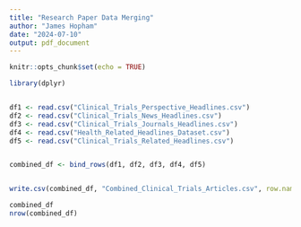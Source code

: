 ```yaml
---
title: "Research Paper Data Merging"
author: "James Hopham"
date: "2024-07-10"
output: pdf_document
---
```


```r
knitr::opts_chunk$set(echo = TRUE)
```

```r
library(dplyr)


df1 <- read.csv("Clinical_Trials_Perspective_Headlines.csv")
df2 <- read.csv("Clinical_Trials_News_Headlines.csv")
df3 <- read.csv("Clinical_Trials_Journals_Headlines.csv")
df4 <- read.csv("Health_Related_Headlines_Dataset.csv")
df5 <- read.csv("Clinical_Trials_Related_Headlines.csv")


combined_df <- bind_rows(df1, df2, df3, df4, df5)


write.csv(combined_df, "Combined_Clinical_Trials_Articles.csv", row.names = FALSE)

combined_df
nrow(combined_df)
```
